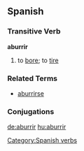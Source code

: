 == Spanish == 
=== Transitive Verb === 
'''aburrir'''
# to [[bore]]; to [[tire]]

=== Related Terms ===
*[[aburrirse]]

=== Conjugations ===
{{template:Es:-ir|aburr}}
[[Category:Spanish verbs]]

[[de:aburrir]]
[[hu:aburrir]]